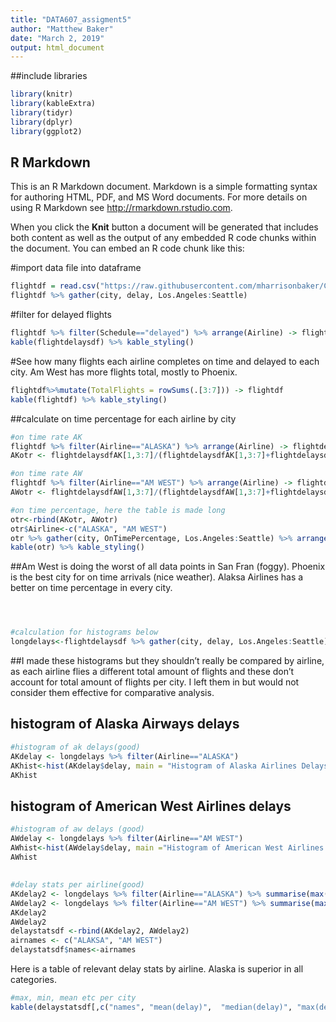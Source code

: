 ---
title: "DATA607_assigment5"
author: "Matthew Baker"
date: "March 2, 2019"
output: html_document
---

##include libraries
```{r}
library(knitr)
library(kableExtra)
library(tidyr)
library(dplyr)
library(ggplot2)
```

## R Markdown

This is an R Markdown document. Markdown is a simple formatting syntax for authoring HTML, PDF, and MS Word documents. For more details on using R Markdown see <http://rmarkdown.rstudio.com>.

When you click the **Knit** button a document will be generated that includes both content as well as the output of any embedded R code chunks within the document. You can embed an R code chunk like this:

#import data file into dataframe
```{r}
flightdf = read.csv("https://raw.githubusercontent.com/mharrisonbaker/CUNYassignments/master/assignment5/flightontime.csv")
flightdf %>% gather(city, delay, Los.Angeles:Seattle)
```

#filter for delayed flights
```{r}
flightdf %>% filter(Schedule=="delayed") %>% arrange(Airline) -> flightdelaysdf
kable(flightdelaysdf) %>% kable_styling()
```

#See how many flights each airline completes on time and delayed to each city.  Am West has more flights total, mostly to Phoenix.
```{r}
flightdf%>%mutate(TotalFlights = rowSums(.[3:7])) -> flightdf
kable(flightdf) %>% kable_styling()
```


##calculate on time percentage for each airline by city
```{r}
#on time rate AK
flightdf %>% filter(Airline=="ALASKA") %>% arrange(Airline) -> flightdelaysdfAK
AKotr <- flightdelaysdfAK[1,3:7]/(flightdelaysdfAK[1,3:7]+flightdelaysdfAK[2,3:7])

#on time rate AW
flightdf %>% filter(Airline=="AM WEST") %>% arrange(Airline) -> flightdelaysdfAW
AWotr <- flightdelaysdfAW[1,3:7]/(flightdelaysdfAW[1,3:7]+flightdelaysdfAW[2,3:7])

#on time percentage, here the table is made long
otr<-rbind(AKotr, AWotr)
otr$Airline<-c("ALASKA", "AM WEST")
otr %>% gather(city, OnTimePercentage, Los.Angeles:Seattle) %>% arrange(OnTimePercentage) -> otr
kable(otr) %>% kable_styling()
```

##Am West is doing the worst of all data points in San Fran (foggy).  Phoenix is the best city for on time arrivals (nice weather). Alaksa Airlines has a better on time percentage in every city.

```{r}

```

```{r}

```

```{r}

```



```{r}
#calculation for histograms below
longdelays<-flightdelaysdf %>% gather(city, delay, Los.Angeles:Seattle)
```


##I made these histograms but they shouldn't really be compared by airline, as each airline flies a different total amount of flights and these don't account for total amount of flights per city.  I left them in but would not consider them effective for comparative analysis.

## histogram of Alaska Airways delays
```{r, echo=FALSE}
#histogram of ak delays(good)
AKdelay <- longdelays %>% filter(Airline=="ALASKA")
AKhist<-hist(AKdelay$delay, main = "Histogram of Alaska Airlines Delays", xlab = "Minutes", ylab = "# in bin")
AKhist
```

## histogram of American West Airlines delays
```{r, echo=FALSE}
#histogram of aw delays (good)
AWdelay <- longdelays %>% filter(Airline=="AM WEST")
AWhist<-hist(AWdelay$delay, main ="Histogram of American West Airlines Delays", xlab = "Minutes", ylab = "# in bin")
AWhist
```


##
```{r}
#delay stats per airline(good)
AKdelay2 <- longdelays %>% filter(Airline=="ALASKA") %>% summarise(max(delay), min(delay), mean(delay), sd(delay), median(delay), IQR(delay))
AWdelay2 <- longdelays %>% filter(Airline=="AM WEST") %>% summarise(max(delay), min(delay), mean(delay), sd(delay), median(delay), IQR(delay))
AKdelay2
AWdelay2
delaystatsdf <-rbind(AKdelay2, AWdelay2)
airnames <- c("ALAKSA", "AM WEST")
delaystatsdf$names<-airnames
```

Here is a table of relevant delay stats by airline.  Alaska is superior in all categories.
```{r}
#max, min, mean etc per city
kable(delaystatsdf[,c("names", "mean(delay)",  "median(delay)", "max(delay)", "min(delay)")]) %>% kable_styling()
```